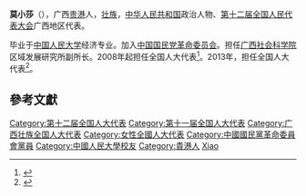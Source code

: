 '''莫小莎'''（{{bd|1958年||}}），广西[[贵港|贵港]]人，[[壮族|壮族]]，[[中华人民共和国|中华人民共和国]]政治人物、[[第十二届全国人民代表大会|第十二届全国人民代表大会]]广西地区代表。

毕业于[[中国人民大学|中国人民大学]]经济专业。加入[[中国国民党革命委员会|中国国民党革命委员会]]。担任[[广西社会科学院|广西社会科学院]]区域发展研究所副所长。2008年起担任全国人大代表<ref>{{cite news|title=全国人大代表信息-莫小莎|url= http://210.82.31.1:8084/delegate/viewDelegate.action?dbid=112010|accessdate=2013-04-05|newspaper=全国人大网|archive-url=https://web.archive.org/web/20140522092327/http://www.npc.gov.cn/delegate/viewDelegate.action?dbid=112010|archive-date=2014-05-22|dead-url=yes}}</ref>。2013年，担任全国人大代表<ref>{{cite news|title=全国人大代表信息-莫小莎|url= http://210.82.31.1:8084/delegate/viewDelegate.action?dbid=121983|accessdate=2013-04-05|newspaper=全国人大网|archive-url=https://web.archive.org/web/20140522092613/http://www.npc.gov.cn/delegate/viewDelegate.action?dbid=121983|archive-date=2014-05-22|dead-url=yes}}</ref>。

==參考文獻==
{{reflist}}

{{中华人民共和国政治人物小作品}}
{{DEFAULTSORT:Mo莫}}
[[Category:第十二届全国人大代表|Category:第十二届全国人大代表]]
[[Category:第十一届全国人大代表|Category:第十一届全国人大代表]]
[[Category:广西壮族全国人大代表|Category:广西壮族全国人大代表]]
[[Category:女性全國人大代表|Category:女性全國人大代表]]
[[Category:中國國民黨革命委員會黨員|Category:中國國民黨革命委員會黨員]]
[[Category:中國人民大學校友|Category:中國人民大學校友]]
[[Category:貴港人|Category:貴港人]]
[[Category:莫姓|Xiao]]